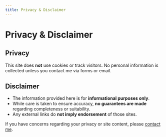 ```yaml
---
title: Privacy & Disclaimer
---
```


# Privacy & Disclaimer

## Privacy

This site does **not** use cookies or track visitors. No personal information is collected unless you contact me via forms or email.

## Disclaimer

- The information provided here is for **informational purposes only**.  
- While care is taken to ensure accuracy, **no guarantees are made** regarding completeness or suitability.  
- Any external links do **not imply endorsement** of those sites.  

If you have concerns regarding your privacy or site content, please [contact me](contact.html).

